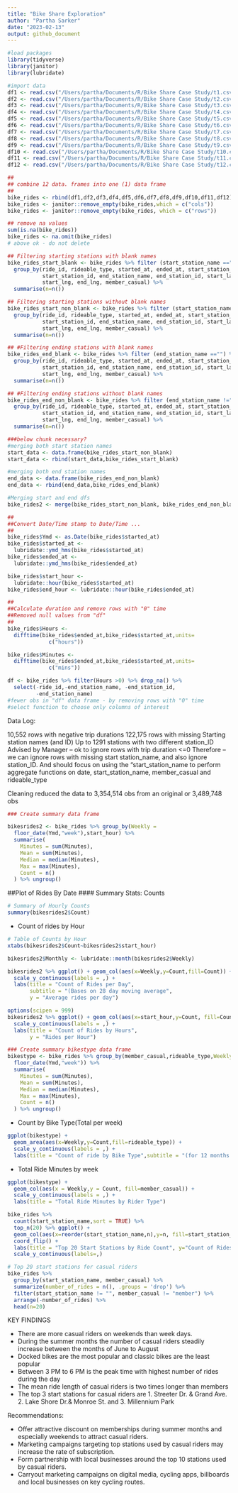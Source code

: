 ```yaml
---
title: "Bike Share Exploration"
author: "Partha Sarker"
date: "2023-02-13"
output: github_document
---
```


```r
#load packages
library(tidyverse)
library(janitor)
library(lubridate)
```

```r
#import data
df1 <- read.csv("/Users/partha/Documents/R/Bike Share Case Study/t1.csv")
df2 <- read.csv("/Users/partha/Documents/R/Bike Share Case Study/t2.csv")
df3 <- read.csv("/Users/partha/Documents/R/Bike Share Case Study/t3.csv")
df4 <- read.csv("/Users/partha/Documents/R/Bike Share Case Study/t4.csv")
df5 <- read.csv("/Users/partha/Documents/R/Bike Share Case Study/t5.csv")
df6 <- read.csv("/Users/partha/Documents/R/Bike Share Case Study/t6.csv")
df7 <- read.csv("/Users/partha/Documents/R/Bike Share Case Study/t7.csv")
df8 <- read.csv("/Users/partha/Documents/R/Bike Share Case Study/t8.csv")
df9 <- read.csv("/Users/partha/Documents/R/Bike Share Case Study/t9.csv")
df10 <- read.csv("/Users/partha/Documents/R/Bike Share Case Study/t10.csv")
df11 <- read.csv("/Users/partha/Documents/R/Bike Share Case Study/t11.csv")
df12 <- read.csv("/Users/partha/Documents/R/Bike Share Case Study/t12.csv")
```

```r
##
## combine 12 data. frames into one (1) data frame
##
bike_rides <- rbind(df1,df2,df3,df4,df5,df6,df7,df8,df9,df10,df11,df12)
bike_rides <- janitor::remove_empty(bike_rides,which = c("cols"))
bike_rides <- janitor::remove_empty(bike_rides, which = c("rows"))

## remove na values
sum(is.na(bike_rides))
bike_rides <- na.omit(bike_rides)
# above ok - do not delete
```

```r
## Filtering starting stations with blank names
bike_rides_start_blank <- bike_rides %>% filter (start_station_name =="") %>%
  group_by(ride_id, rideable_type, started_at, ended_at, start_station_name,
           start_station_id, end_station_name, end_station_id, start_lat,
           start_lng, end_lng, member_casual) %>%
  summarise(n=n())

## Filtering starting stations without blank names
bike_rides_start_non_blank <- bike_rides %>% filter (start_station_name !="") %>%
  group_by(ride_id, rideable_type, started_at, ended_at, start_station_name,
           start_station_id, end_station_name, end_station_id, start_lat,
           start_lng, end_lng, member_casual) %>%
  summarise(n=n())

## #Filtering ending stations with blank names
bike_rides_end_blank <- bike_rides %>% filter (end_station_name =="") %>%
  group_by(ride_id, rideable_type, started_at, ended_at, start_station_name,
           start_station_id, end_station_name, end_station_id, start_lat,
           start_lng, end_lng, member_casual) %>%
  summarise(n=n())

## #Filtering ending stations without blank names
bike_rides_end_non_blank <- bike_rides %>% filter (end_station_name !="") %>%
  group_by(ride_id, rideable_type, started_at, ended_at, start_station_name,
           start_station_id, end_station_name, end_station_id, start_lat,
           start_lng, end_lng, member_casual) %>%
  summarise(n=n())

###below chunk necessary?
#merging both start station names
start_data <- data.frame(bike_rides_start_non_blank)
start_data <- rbind(start_data,bike_rides_start_blank)

#merging both end station names
end_data <- data.frame(bike_rides_end_non_blank)
end_data <- rbind(end_data,bike_rides_end_blank)
```

```r
#Merging start and end dfs
bike_rides2 <- merge(bike_rides_start_non_blank, bike_rides_end_non_blank, by = "ride_id")
```

```r
##
##Convert Date/Time stamp to Date/Time ...
##
bike_rides$Ymd <- as.Date(bike_rides$started_at)
bike_rides$started_at <- 
  lubridate::ymd_hms(bike_rides$started_at)
bike_rides$ended_at <-
  lubridate::ymd_hms(bike_rides$ended_at)

bike_rides$start_hour <-
  lubridate::hour(bike_rides$started_at)
bike_rides$end_hour <- lubridate::hour(bike_rides$ended_at)
```

```r

##
##Calculate duration and remove rows with "0" time
##Removed null values from "df"
##
bike_rides$Hours <-
  difftime(bike_rides$ended_at,bike_rides$started_at,units= 
             c("hours"))

bike_rides$Minutes <-
  difftime(bike_rides$ended_at,bike_rides$started_at,units= 
             c("mins"))

df <- bike_rides %>% filter(Hours >0) %>% drop_na() %>%
  select(-ride_id,-end_station_name, -end_station_id,
         -end_station_name)
#fewer obs in "df" data frame - by removing rows with "0" time
#select function to choose only columns of interest
```

Data Log:

10,552 rows with negative trip durations 122,175 rows with missing
Starting station names (and ID) Up to 1291 stations with two different
station_ID Advised by Manager -- ok to ignore rows with trip duration
\<=0 Therefore -- we can ignore rows with missing start station_name,
and also ignore station_ID. And should focus on using the
"start_station_name to perform aggregate functions on date,
start_station_name, member_casual and rideable_type

Cleaning reduced the data to 3,354,514 obs from an original or 3,489,748
obs

```r
### Create summary data frame

bikesrides2 <- bike_rides %>% group_by(Weekly =
  floor_date(Ymd,"week"),start_hour) %>%
  summarise(
    Minutes = sum(Minutes),
    Mean = sum(Minutes),
    Median = median(Minutes),
    Max = max(Minutes),
    Count = n()
  ) %>% ungroup()
```

##Plot of Rides By Date \#### Summary Stats: Counts

```r
# Summary of Hourly Counts
summary(bikesrides2$Count)
```

-   Count of rides by Hour

```r
# Table of Counts by Hour
xtabs(bikesrides2$Count~bikesrides2$start_hour)
```

```r
bikesrides2$Monthly <- lubridate::month(bikesrides2$Weekly)

bikesrides2 %>% ggplot() + geom_col(aes(x=Weekly,y=Count,fill=Count)) +
  scale_y_continuous(labels = ,) +
  labs(title = "Count of Rides per Day",
       subtitle = "(Bases on 28 day moving average",
       y = "Average rides per day")
```

```r
options(scipen = 999)
bikesrides2 %>% ggplot() + geom_col(aes(x=start_hour,y=Count, fill=Count)) +
  scale_y_continuous(labels = ,) +
  labs(title = "Count of Rides by Hours",
       y = "Rides per Hour")
```

```r
### Create summary bikestype data frame
bikestype <- bike_rides %>% group_by(member_casual,rideable_type,Weekly =
  floor_date(Ymd,"week")) %>%
  summarise(
    Minutes = sum(Minutes),
    Mean = sum(Minutes),
    Median = median(Minutes),
    Max = max(Minutes),
    Count = n()
  ) %>% ungroup()
```

-   Count by Bike Type(Total per week)

```r
ggplot(bikestype) +
  geom_area(aes(x=Weekly,y=Count,fill=rideable_type)) +
  scale_y_continuous(labels = ,) +
  labs(title = "Count of ride by Bike Type",subtitle = "(for 12 months ending 31-03-2021)")
```

-   Total Ride Minutes by week

```r
ggplot(bikestype) + 
  geom_col(aes(x = Weekly,y = Count, fill=member_casual)) +
  scale_y_continuous(labels = ,) +
  labs(title = "Total Ride Minutes by Rider Type")
```

```r
bike_rides %>%
  count(start_station_name,sort = TRUE) %>%
  top_n(20) %>% ggplot() +
  geom_col(aes(x=reorder(start_station_name,n),y=n, fill=start_station_name)) +
  coord_flip() +
  labs(title = "Top 20 Start Stations by Ride Count", y="Count of Rides") +
  scale_y_continuous(labels=,)
```

```r
# Top 20 start stations for casual riders
bike_rides %>% 
  group_by(start_station_name, member_casual) %>% 
  summarize(number_of_rides = n(), .groups = 'drop') %>% 
  filter(start_station_name != "", member_casual != "member") %>% 
  arrange(-number_of_rides) %>% 
  head(n=20)
```

KEY FINDINGS

-   There are more casual riders on weekends than week days.
-   During the summer months the number of casual riders steadily
    increase between the months of June to August
-   Docked bikes are the most popular and classic bikes are the least
    popular
-   Between 3 PM to 6 PM is the peak time with highest number of rides
    during the day
-   The mean ride length of casual riders is two times longer than
    members
-   The top 3 start stations for casual riders are 1. Streeter Dr. &
    Grand Ave. 2. Lake Shore Dr.& Monroe St. and 3. Millennium Park

Recommendations:

-   Offer attractive discount on memberships during summer months and
    especially weekends to attract casual riders.
-   Marketing campaigns targeting top stations used by casual riders may
    increase the rate of subscription.
-   Form partnership with local businesses around the top 10 stations
    used by casual riders.
-   Carryout marketing campaigns on digital media, cycling apps,
    billboards and local businesses on key cycling routes.
